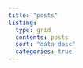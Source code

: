 ```yaml
---
title: "posts"
listing: 
  type: grid
  contents: posts
  sort: "data desc"
  categories: true
---
```

